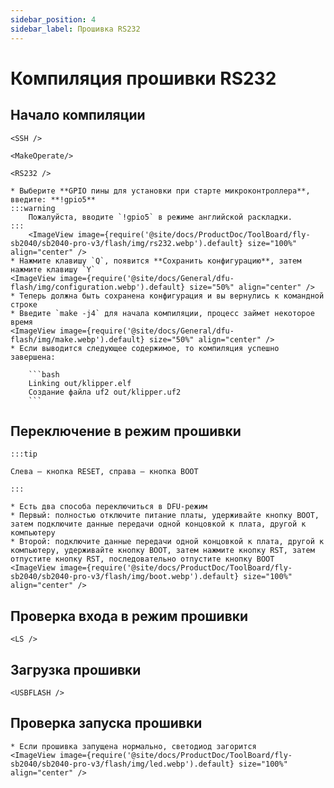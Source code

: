 ```yaml
---
sidebar_position: 4
sidebar_label: Прошивка RS232
---
```




# Компиляция прошивки RS232

## Начало компиляции

    <SSH />

    <MakeOperate/>

    <RS232 />

    * Выберите **GPIO пины для установки при старте микроконтроллера**, введите: **!gpio5**
    :::warning
        Пожалуйста, вводите `!gpio5` в режиме английской раскладки.
    :::
        <ImageView image={require('@site/docs/ProductDoc/ToolBoard/fly-sb2040/sb2040-pro-v3/flash/img/rs232.webp').default} size="100%" align="center" />
    * Нажмите клавишу `Q`, появится **Сохранить конфигурацию**, затем нажмите клавишу `Y`
    <ImageView image={require('@site/docs/General/dfu-flash/img/configuration.webp').default} size="50%" align="center" />
    * Теперь должна быть сохранена конфигурация и вы вернулись к командной строке
    * Введите `make -j4` для начала компиляции, процесс займет некоторое время
    <ImageView image={require('@site/docs/General/dfu-flash/img/make.webp').default} size="50%" align="center" />
    * Если выводится следующее содержимое, то компиляция успешно завершена:

        ```bash
        Linking out/klipper.elf
        Создание файла uf2 out/klipper.uf2
        ```


## Переключение в режим прошивки

    :::tip

    Слева — кнопка RESET, справа — кнопка BOOT

    :::

    * Есть два способа переключиться в DFU-режим
    * Первый: полностью отключите питание платы, удерживайте кнопку BOOT, затем подключите данные передачи одной концовкой к плата, другой к компьютеру
    * Второй: подключите данные передачи одной концовкой к плата, другой к компьютеру, удерживайте кнопку BOOT, затем нажмите кнопку RST, затем отпустите кнопку RST, последовательно отпустите кнопку BOOT
    <ImageView image={require('@site/docs/ProductDoc/ToolBoard/fly-sb2040/sb2040-pro-v3/flash/img/boot.webp').default} size="100%" align="center" />

## Проверка входа в режим прошивки

    <LS />


## Загрузка прошивки
    
    <USBFLASH />
    


## Проверка запуска прошивки

    * Если прошивка запущена нормально, светодиод загорится
    <ImageView image={require('@site/docs/ProductDoc/ToolBoard/fly-sb2040/sb2040-pro-v3/flash/img/led.webp').default} size="100%" align="center" />


